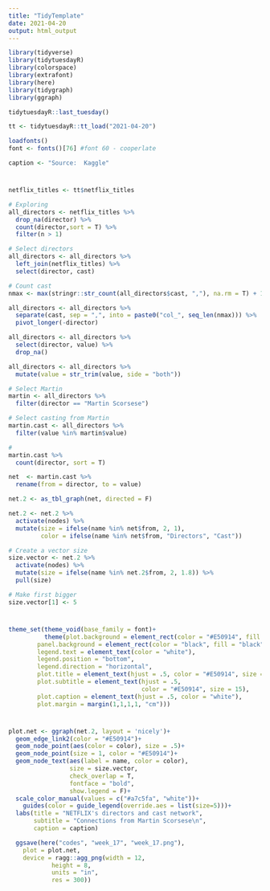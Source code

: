 ```yaml
---
title: "TidyTemplate"
date: 2021-04-20
output: html_output
---
```


```r
library(tidyverse)
library(tidytuesdayR)
library(colorspace)
library(extrafont)
library(here)
library(tidygraph)
library(ggraph)
```

```r

tidytuesdayR::last_tuesday()

tt <- tidytuesdayR::tt_load("2021-04-20")

loadfonts()
font <- fonts()[76] #font 60 - cooperlate

caption <- "Source:  Kaggle"
```


# 
```r
netflix_titles <- tt$netflix_titles

# Exploring
all_directors <- netflix_titles %>% 
  drop_na(director) %>% 
  count(director,sort = T) %>% 
  filter(n > 1)
```


```r
# Select directors
all_directors <- all_directors %>% 
  left_join(netflix_titles) %>% 
  select(director, cast)

# Count cast
nmax <- max(stringr::str_count(all_directors$cast, ","), na.rm = T) + 1

all_directors <- all_directors %>%  
  separate(cast, sep = ",", into = paste0("col_", seq_len(nmax))) %>% 
  pivot_longer(-director)

all_directors <- all_directors %>% 
  select(director, value) %>% 
  drop_na()

all_directors <- all_directors %>% 
  mutate(value = str_trim(value, side = "both"))

# Select Martin
martin <- all_directors %>%
  filter(director == "Martin Scorsese")

# Select casting from Martin
martin.cast <- all_directors %>% 
  filter(value %in% martin$value)

# 
martin.cast %>% 
  count(director, sort = T)
```

```r
net  <- martin.cast %>% 
  rename(from = director, to = value)
```

```r
net.2 <- as_tbl_graph(net, directed = F)

net.2 <- net.2 %>% 
  activate(nodes) %>% 
  mutate(size = ifelse(name %in% net$from, 2, 1),
         color = ifelse(name %in% net$from, "Directors", "Cast"))

# Create a vector size
size.vector <- net.2 %>% 
  activate(nodes) %>% 
  mutate(size = ifelse(name %in% net.2$from, 2, 1.8)) %>% 
  pull(size)

# Make first bigger
size.vector[1] <- 5
```

# 
```r
theme_set(theme_void(base_family = font)+
          theme(plot.background = element_rect(color = "#E50914", fill = "black", size = 2),
        panel.background = element_rect(color = "black", fill = "black"),
        legend.text = element_text(color = "white"),
        legend.position = "bottom",
        legend.direction = "horizontal",
        plot.title = element_text(hjust = .5, color = "#E50914", size = 20 ),
        plot.subtitle = element_text(hjust = .5, 
                                     color = "#E50914", size = 15),
        plot.caption = element_text(hjust = .5, color = "white"),
        plot.margin = margin(1,1,1,1, "cm")))

```


# 
```r
plot.net <- ggraph(net.2, layout = 'nicely')+
  geom_edge_link2(color = "#E50914")+
  geom_node_point(aes(color = color), size = .5)+
  geom_node_point(size = 1, color = "#E50914")+
  geom_node_text(aes(label = name, color = color),
                 size = size.vector,
                 check_overlap = T,
                 fontface = "bold",
                 show.legend = F)+
  scale_color_manual(values = c("#a7c5fa", "white"))+
    guides(color = guide_legend(override.aes = list(size=5)))+
  labs(title = "NETFLIX's directors and cast network",
       subtitle = "Connections from Martin Scorsese\n",
       caption = caption)
```

```r
  ggsave(here("codes", "week_17", "week_17.png"),
    plot = plot.net,
    device = ragg::agg_png(width = 12, 
            height = 8, 
            units = "in", 
            res = 300))
```

